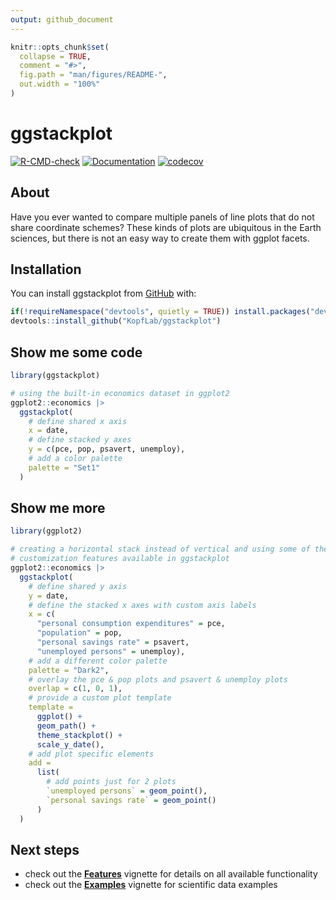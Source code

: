 ```yaml
---
output: github_document
---
```


<!-- README.md is generated from README.Rmd. Please edit that file -->

```r
knitr::opts_chunk$set(
  collapse = TRUE,
  comment = "#>",
  fig.path = "man/figures/README-",
  out.width = "100%"
)
```

# ggstackplot

<!-- badges: start -->
[![R-CMD-check](https://github.com/KopfLab/ggstackplot/actions/workflows/R-CMD-check.yaml/badge.svg)](https://github.com/KopfLab/ggstackplot/actions/workflows/R-CMD-check.yaml)
[![Documentation](https://img.shields.io/badge/docs-online-green.svg)](https://ggstackplot.kopflab.org/)
[![codecov](https://codecov.io/gh/kopflab/ggstackplot/branch/main/graph/badge.svg?token=SN0YDIJ6Y6)](https://app.codecov.io/gh/kopflab/ggstackplot)
<!-- badges: end -->

## About

Have you ever wanted to compare multiple panels of line plots that do not share coordinate schemes? These kinds of plots are ubiquitous in the Earth sciences, but there is not an easy way to create them with ggplot facets.

## Installation

You can install ggstackplot from [GitHub](https://github.com/) with:

```r
if(!requireNamespace("devtools", quietly = TRUE)) install.packages("devtools")
devtools::install_github("KopfLab/ggstackplot")
```

## Show me some code

```r
library(ggstackplot)

# using the built-in economics dataset in ggplot2
ggplot2::economics |>
  ggstackplot(
    # define shared x axis
    x = date, 
    # define stacked y axes
    y = c(pce, pop, psavert, unemploy),
    # add a color palette
    palette = "Set1"
  )
```

## Show me more

```r
library(ggplot2)

# creating a horizontal stack instead of vertical and using some of the many
# customization features available in ggstackplot
ggplot2::economics |>
  ggstackplot(
    # define shared y axis
    y = date, 
    # define the stacked x axes with custom axis labels
    x = c(
      "personal consumption expenditures" = pce, 
      "population" = pop, 
      "personal savings rate" = psavert, 
      "unemployed persons" = unemploy),
    # add a different color palette
    palette = "Dark2",
    # overlay the pce & pop plots and psavert & unemploy plots
    overlap = c(1, 0, 1),
    # provide a custom plot template
    template = 
      ggplot() +
      geom_path() +
      theme_stackplot() +
      scale_y_date(),
    # add plot specific elements
    add = 
      list(
        # add points just for 2 plots
        `unemployed persons` = geom_point(),
        `personal savings rate` = geom_point()
      )
  )
```

## Next steps

- check out the **[Features](articles/features.html)** vignette for details on all available functionality
- check out the **[Examples](articles/examples.html)** vignette for scientific data examples
